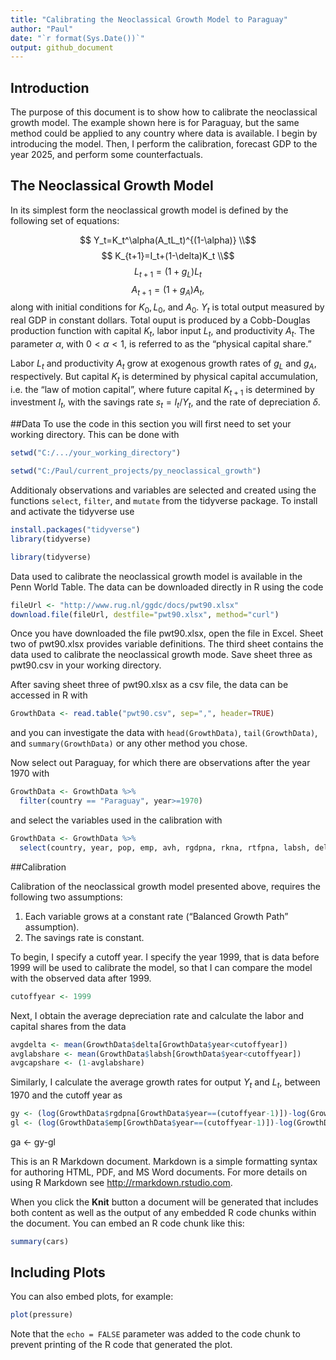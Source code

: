 ```yaml
---
title: "Calibrating the Neoclassical Growth Model to Paraguay"
author: "Paul"
date: "`r format(Sys.Date())`"
output: github_document
---
```


## Introduction

The purpose of this document is to show how to calibrate the neoclassical growth model. The example shown here is for Paraguay, but the same method could be applied to any country where data is available. I begin by introducing the model. Then, I perform the calibration, forecast GDP to the year 2025, and perform some counterfactuals. 

## The Neoclassical Growth Model

In its simplest form the neoclassical growth model is defined by the following set of equations:

$$ Y_t=K_t^\alpha(A_tL_t)^{(1-\alpha)} \\$$
$$ K_{t+1}=I_t+(1-\delta)K_t \\$$
$$ L_{t+1}=(1+g_L)L_t$$
$$ A_{t+1}=(1+g_A)A_t,$$
along with initial conditions for $K_0, L_0$, and $A_0$. $Y_t$ is total output measured by real GDP in constant dollars. Total ouput is produced by a Cobb-Douglas production function with capital $K_t$, labor input $L_t$, and productivity $A_t$. The parameter $\alpha$, with $0<\alpha<1$, is referred to as the "physical capital share."

Labor $L_t$ and productivity $A_t$ grow at exogenous growth rates of $g_L$ and $g_A$, respectively. But capital $K_t$ is determined by physical capital accumulation, i.e. the "law of motion capital", where future capital $K_{t+1}$ is determined by investment $I_t$, with the savings rate $s_t=I_t/Y_t$, and the rate of depreciation $\delta$.

##Data
To use the code in this section you will first need to set your working directory. This can be done with

```r
setwd("C:/.../your_working_directory")
```

```r
setwd("C:/Paul/current_projects/py_neoclassical_growth")
```

Additionaly observations and variables are selected and created using the functions `select`, `filter`, and `mutate` from the tidyverse package. To install and activate the tidyverse use

```r
install.packages("tidyverse")
library(tidyverse)
```

```r
library(tidyverse)
```

Data used to calibrate the neoclassical growth model is available in the Penn World Table. The data can be downloaded directly in R using the code 

```r
fileUrl <- "http://www.rug.nl/ggdc/docs/pwt90.xlsx"
download.file(fileUrl, destfile="pwt90.xlsx", method="curl")
```

Once you have downloaded the file pwt90.xlsx, open the file in Excel. Sheet two of pwt90.xlsx provides variable definitions. The third sheet contains the data used to calibrate the neoclassical growth mode. Save sheet three as pwt90.csv in your working directory.

After saving sheet three of pwt90.xlsx as a csv file, the data can be accessed in R with

```r
GrowthData <- read.table("pwt90.csv", sep=",", header=TRUE)
```

and you can investigate the data with `head(GrowthData)`, `tail(GrowthData)`, and `summary(GrowthData)` or any other method you chose.

Now select out Paraguay, for which there are observations after the year 1970 with 

```r
GrowthData <- GrowthData %>% 
  filter(country == "Paraguay", year>=1970)
```
and select the variables used in the calibration with
```r
GrowthData <- GrowthData %>% 
  select(country, year, pop, emp, avh, rgdpna, rkna, rtfpna, labsh, delta)
```

##Calibration

Calibration of the neoclassical growth model presented above, requires the following two assumptions:

1. Each variable grows at a constant rate ("Balanced Growth Path" assumption).
2. The savings rate is constant.

To begin, I specify a cutoff year. I specify the year 1999, that is data before 1999 will be used to calibrate the model, so that I can compare the model with the observed data after 1999. 

```r
cutoffyear <- 1999
```

Next, I obtain the average depreciation rate and calculate the labor and capital shares from the data

```r
avgdelta <- mean(GrowthData$delta[GrowthData$year<cutoffyear])
avglabshare <- mean(GrowthData$labsh[GrowthData$year<cutoffyear])
avgcapshare <- (1-avglabshare)
```

Similarly, I calculate the average growth rates for output $Y_t$ and $L_t$, between 1970 and the cutoff year as

```r
gy <- (log(GrowthData$rgdpna[GrowthData$year==(cutoffyear-1)])-log(GrowthData$rgdpna[GrowthData$year==1970]))/((cutoffyear-1)-1970)
gl <- (log(GrowthData$emp[GrowthData$year==(cutoffyear-1)])-log(GrowthData$emp[GrowthData$year==1970]))/((cutoffyear-1)-1970)
```



ga <- gy-gl





This is an R Markdown document. Markdown is a simple formatting syntax for authoring HTML, PDF, and MS Word documents. For more details on using R Markdown see <http://rmarkdown.rstudio.com>.

When you click the **Knit** button a document will be generated that includes both content as well as the output of any embedded R code chunks within the document. You can embed an R code chunk like this:

```r
summary(cars)
```

## Including Plots

You can also embed plots, for example:

```r
plot(pressure)
```

Note that the `echo = FALSE` parameter was added to the code chunk to prevent printing of the R code that generated the plot.
